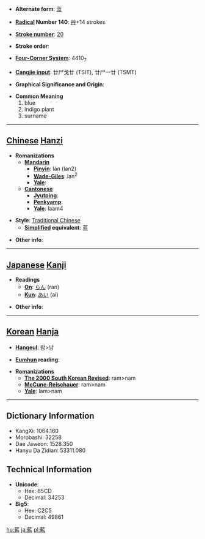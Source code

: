 * '''Alternate form''': <font lang="zh">[[蓝]]</font>

* '''[[Wiktionary:Chinese radical index| Radical]] Number 140''': [[Wiktionary:Chinese radical index 艸|艸]]+14 strokes

* '''[[Wiktionary:Chinese total strokes index|Stroke number]]''': [[Wiktionary:Chinese total strokes index 20|20]]

* '''Stroke order''': 

* '''[[Wiktionary:Chinese four corner index|Four-Corner System]]''': 4410<sub>7</sub>

* '''[[Wiktionary:Chinese Cangjie index|Cangjie input]]''': 廿尸戈廿 (TSIT), 廿尸一廿 (TSMT)

* '''Graphical Significance and Origin''': 

* '''Common Meaning'''
*#blue
*# indigo plant
*# surname


----

== [[Chinese]] [[Hanzi]] ==

* '''Romanizations'''
** '''[[Mandarin]]'''
*** '''[[Pinyin]]''': lán (lan2)
*** '''[[Wade-Giles]]''': lan<sup>2</sup>
*** '''[[Yale]]''': 
** '''[[Cantonese]]'''
*** '''[[Jyutping]]''':
*** '''[[Penkyamp]]''': 
*** '''[[Yale]]''': laam4

* '''Style''': [[Traditional Chinese]] 
** '''[[Simplified Chinese|Simplified]] equivalent''': <font lang="zh">[[蓝]]</font>

* '''Other info''': 

----

== [[Japanese]] [[Kanji]] ==

* '''Readings'''<font lang="ja">
** '''[[On]]''': [[らん]] (ran)
** '''[[Kun]]''': [[あい]] (ai)</font>

* '''Other info''':  

----

== [[Korean]] [[Hanja]] ==

* '''[[Hangeul]]''': <font lang="ko">람>남</font>

* '''[[Eumhun]] reading''': 

* '''Romanizations'''
** '''[[The 2000 South Korean Revised Romanization|The 2000 South Korean Revised]]''': ram>nam
** '''[[McCune-Reischauer]]''': ram>nam
** '''[[Yale]]''': lam>nam

----

== Dictionary Information ==

* KangXi: 1064.160
* Morobashi: 32258
* Dae Jaweon: 1528.350
* Hanyu Da Zidian: 53311.080

== Technical Information ==

* '''Unicode''':
** Hex: 85CD
** Decimal: 34253
* '''Big5''':
** Hex: C2C5
** Decimal: 49861

[[hu:藍]]
[[ja:藍]]
[[pl:藍]]